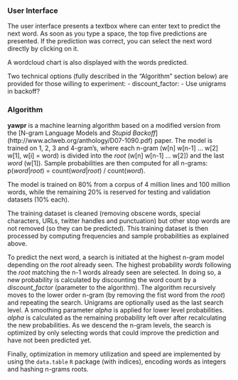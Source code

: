 ### User Interface

The user interface presents a textbox where can enter text to predict the next word. As soon as you type a space, the top five predictions are presented. If the prediction was correct, you can select the next word directly by clicking on it.

A wordcloud chart is also displayed with the words predicted.  

Two technical options (fully described in the “Algorithm” section below) are provided for those willing to experiment:
- discount_factor: 
- Use unigrams in backoff?

### Algorithm

**yawpr** is a machine learning algorithm based on a modified version from the [N-gram Language Models and <i>Stupid Backoff</i>] (http://www.aclweb.org/anthology/D07-1090.pdf) paper. The model is trained on 1, 2, 3 and 4-gram's, where each n-gram (w[n] w[n-1] ... w[2] w[1], w[i] = word) is divided into the <i>root</i> (w[n] w[n-1] ... w[2]) and the last <i>word</i> (w[1]). Sample probabilities are then computed for all n-grams: p(<i>word</i>|<i>root</i>) = count(<i>word</i>|<i>root</i>) / count(<i>word</i>).

The model is trained on 80% from a corpus of 4 million lines and 100 million words, while the remaining 20% is reserved for testing and validation datasets (10% each). 

The training dataset is cleaned (removing obscene words, special characters, URLs, twitter handles and punctuation) but other stop words are not removed (so they can be predicted). This training dataset is then processed by computing frequencies and sample probabilities as explained above.

To predict the next word, a search is initiated at the highest n-gram model depending on the <i>root</i> already seen. The highest probability <i>words</i> following the <i>root</i> matching the n-1 words already seen are selected. In doing so, a new probability is calculated by discounting the word count by a <i>discount_factor</i> (parameter to the algorithm). The algorithm recursively moves to the lower order n-gram (by removing the fist word from the <i>root</i>) and repeating the search. Unigrams are optionally used as the last search level. A smoothing parameter <i>alpha</i> is applied for lower level probabilities. <i>alpha</i> is calculated as the remaining probability left over after recalculating the new probabilities. As we descend the n-gram levels, the search is optimized by only selecting words that could improve the prediction and have not been predicted yet.

Finally, optimization in memory utilization and speed are implemented by using the `data.table` `R` package (with indices), encoding words as integers and hashing n-grams roots.

